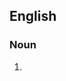==English==

===Noun===
{{en-noun|head=[[pinch]]-[[hitter]]}}

# {{alternative spelling of|pinch hitter}}